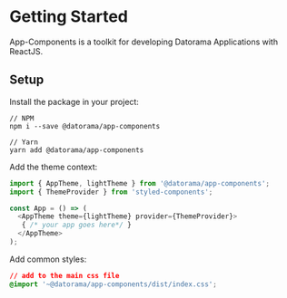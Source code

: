 
<Meta title="Getting Started" />

# Getting Started

App-Components is a toolkit for developing Datorama Applications with ReactJS.
            

## Setup

Install the package in your project:

````shell script
// NPM
npm i --save @datorama/app-components

// Yarn
yarn add @datorama/app-components
````

Add the theme context:

````javascript
import { AppTheme, lightTheme } from '@datorama/app-components';
import { ThemeProvider } from 'styled-components';

const App = () => (
  <AppTheme theme={lightTheme} provider={ThemeProvider}>
   { /* your app goes here*/ }
  </AppTheme>
);
````

Add common styles:

````css
// add to the main css file
@import '~@datorama/app-components/dist/index.css';
````
